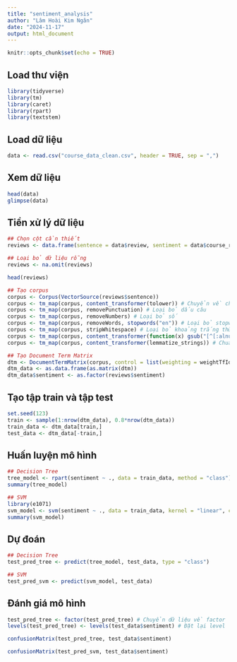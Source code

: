 ```yaml
---
title: "sentiment_analysis"
author: "Lâm Hoài Kim Ngân"
date: "2024-11-17"
output: html_document
---
```


```r
knitr::opts_chunk$set(echo = TRUE)
```

## Load thư viện

```r
library(tidyverse)
library(tm)
library(caret)
library(rpart)
library(textstem)
```

## Load dữ liệu

```r
data <- read.csv("course_data_clean.csv", header = TRUE, sep = ",")
```

## Xem dữ liệu

```r
head(data)
glimpse(data)
```

## Tiền xử lý dữ liệu

```r
## Chọn cột cần thiết 
reviews <- data.frame(sentence = data$review, sentiment = data$course_rating_int)

## Loại bỏ dữ liệu rỗng
reviews <- na.omit(reviews)

head(reviews)

## Tạo corpus
corpus <- Corpus(VectorSource(reviews$sentence))
corpus <- tm_map(corpus, content_transformer(tolower)) # Chuyển về chữ thường
corpus <- tm_map(corpus, removePunctuation) # Loại bỏ dấu câu
corpus <- tm_map(corpus, removeNumbers) # Loại bỏ số
corpus <- tm_map(corpus, removeWords, stopwords("en")) # Loại bỏ stopwords
corpus <- tm_map(corpus, stripWhitespace) # Loại bỏ khoảng trắng thừa
corpus <- tm_map(corpus, content_transformer(function(x) gsub("[^[:alnum:] ]", "", x))) # Loại bỏ ký tự đặc biệt
corpus <- tm_map(corpus, content_transformer(lemmatize_strings)) # Chuẩn hóa từ vựng

## Tạo Document Term Matrix
dtm <- DocumentTermMatrix(corpus, control = list(weighting = weightTfIdf))
dtm_data <- as.data.frame(as.matrix(dtm))
dtm_data$sentiment <- as.factor(reviews$sentiment)
```

## Tạo tập train và tập test

```r
set.seed(123)
train <- sample(1:nrow(dtm_data), 0.8*nrow(dtm_data))
train_data <- dtm_data[train,]
test_data <- dtm_data[-train,]
```

## Huấn luyện mô hình

```r
## Decision Tree
tree_model <- rpart(sentiment ~ ., data = train_data, method = "class")
summary(tree_model)
```

```r
## SVM
library(e1071)
svm_model <- svm(sentiment ~ ., data = train_data, kernel = "linear", cost = 1, scale = FALSE)
summary(svm_model)
```

## Dự đoán

```r
## Decision Tree
test_pred_tree <- predict(tree_model, test_data, type = "class")
```

```r
## SVM 
test_pred_svm <- predict(svm_model, test_data)
```

## Đánh giá mô hình

```r
test_pred_tree <- factor(test_pred_tree) # Chuyển dữ liệu về factor
levels(test_pred_tree) <- levels(test_data$sentiment) # Đặt lại level

confusionMatrix(test_pred_tree, test_data$sentiment)
```


```r
confusionMatrix(test_pred_svm, test_data$sentiment)
```